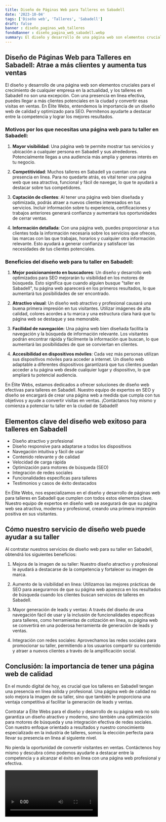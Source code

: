 ```yaml
---
title: Diseño de Páginas Web para Talleres en Sabadell
date: '2023-10-04'
tags: ['Diseño web', 'Talleres', 'Sabadell']
draft: false
banner : diseño_paginas_web_talleres
fondoBanner : diseño_pagina_web_sabadell.webp
summary: El diseño y desarrollo de una página web son elementos cruciales para el crecimiento de cualquier empresa en la actualidad, y los talleres en Sabadell no son una excepción. Con una presencia en línea efectiva, puedes llegar a más clientes potenciales en la ciudad y convertir esas visitas en ventas. En Élite Webs, entendemos la importancia de un diseño web de calidad y optimizado para SEO. Permítenos ayudarte a destacar entre la competencia y lograr los mejores resultados. 
---
```


## Diseño de Páginas Web para Talleres en Sabadell: Atrae a más clientes y aumenta tus ventas

El diseño y desarrollo de una página web son elementos cruciales para el crecimiento de cualquier empresa en la actualidad, y los talleres en Sabadell no son una excepción. Con una presencia en línea efectiva, puedes llegar a más clientes potenciales en la ciudad y convertir esas visitas en ventas. En Élite Webs, entendemos la importancia de un diseño web de calidad y optimizado para SEO. Permítenos ayudarte a destacar entre la competencia y lograr los mejores resultados. 

### Motivos por los que necesitas una página web para tu taller en Sabadell:

1. **Mayor visibilidad**: Una página web te permite mostrar tus servicios y ubicación a cualquier persona en Sabadell y sus alrededores. Potencialmente llegas a una audiencia más amplia y generas interés en tu negocio.

2. **Competitividad**: Muchos talleres en Sabadell ya cuentan con una presencia en línea. Para no quedarte atrás, es vital tener una página web que sea atractiva, funcional y fácil de navegar, lo que te ayudará a destacar sobre tus competidores.

3. **Captación de clientes**: Al tener una página web bien diseñada y optimizada, podrás atraer a nuevos clientes interesados en tus servicios. Incluir información sobre tu experiencia, certificaciones y trabajos anteriores generará confianza y aumentará tus oportunidades de cerrar ventas.

4. **Información detallada**: Con una página web, puedes proporcionar a tus clientes toda la información necesaria sobre los servicios que ofreces, las marcas con las que trabajas, horarios y cualquier otra información relevante. Esto ayudará a generar confianza y satisfacer las necesidades de tus clientes potenciales.

### Beneficios del diseño web para tu taller en Sabadell:

1. **Mejor posicionamiento en buscadores**: Un diseño y desarrollo web optimizados para SEO mejorarán tu visibilidad en los motores de búsqueda. Esto significa que cuando alguien busque "taller en Sabadell", tu página web aparecerá en los primeros resultados, lo que aumentará tus posibilidades de ser encontrado.

2. **Atractivo visual**: Un diseño web atractivo y profesional causará una buena primera impresión en tus visitantes. Utilizar imágenes de alta calidad, colores acordes a tu marca y una estructura clara hará que tu página web se destaque y sea memorable.

3. **Facilidad de navegación**: Una página web bien diseñada facilita la navegación y la búsqueda de información relevante. Los visitantes podrán encontrar rápida y fácilmente la información que buscan, lo que aumentará las posibilidades de que se conviertan en clientes.

4. **Accesibilidad en dispositivos móviles**: Cada vez más personas utilizan sus dispositivos móviles para acceder a internet. Un diseño web adaptable a diferentes dispositivos garantizará que tus clientes puedan acceder a tu página web desde cualquier lugar y dispositivo, lo que ampliará tu potencial audiencia.

En Élite Webs, estamos dedicados a ofrecer soluciones de diseño web efectivas para talleres en Sabadell. Nuestro equipo de expertos en SEO y diseño se encargará de crear una página web a medida que cumpla con tus objetivos y ayude a convertir visitas en ventas. ¡Contáctanos hoy mismo y comienza a potenciar tu taller en la ciudad de Sabadell!

<GifSeo />

<Cta />

## Elementos clave del diseño web exitoso para talleres en Sabadell

- Diseño atractivo y profesional
- Diseño responsive para adaptarse a todos los dispositivos
- Navegación intuitiva y fácil de usar
- Contenido relevante y de calidad
- Velocidad de carga rápida
- Optimización para motores de búsqueda (SEO)
- Integración de redes sociales
- Funcionalidades específicas para talleres
- Testimonios y casos de éxito destacados

En Élite Webs, nos especializamos en el diseño y desarrollo de páginas web para talleres en Sabadell que cumplen con todos estos elementos clave. Nuestro equipo de expertos en diseño web se asegurará de que su página web sea atractiva, moderna y profesional, creando una primera impresión positiva en sus visitantes.

## Cómo nuestro servicio de diseño web puede ayudar a su taller

Al contratar nuestros servicios de diseño web para su taller en Sabadell, obtendrá los siguientes beneficios:

1. Mejora de la imagen de su taller: Nuestro diseño atractivo y profesional le ayudará a destacarse de la competencia y fortalecer su imagen de marca.

2. Aumento de la visibilidad en línea: Utilizamos las mejores prácticas de SEO para asegurarnos de que su página web aparezca en los resultados de búsqueda cuando los clientes buscan servicios de talleres en Sabadell.

3. Mayor generación de leads y ventas: A través del diseño de una navegación fácil de usar y la inclusión de funcionalidades específicas para talleres, como herramientas de cotización en línea, su página web se convertirá en una poderosa herramienta de generación de leads y ventas.

4. Integración con redes sociales: Aprovechamos las redes sociales para promocionar su taller, permitiendo a los usuarios compartir su contenido y atraer a nuevos clientes a través de la amplificación social.

## Conclusión: la importancia de tener una página web de calidad

En el mundo digital de hoy, es crucial que los talleres en Sabadell tengan una presencia en línea sólida y profesional. Una página web de calidad no solo mejora la imagen de su taller, sino que también le proporciona una ventaja competitiva al facilitar la generación de leads y ventas.

Contratar a Élite Webs para el diseño y desarrollo de su página web no solo garantiza un diseño atractivo y moderno, sino también una optimización para motores de búsqueda y una integración efectiva de redes sociales. Con nuestro enfoque orientado a resultados y nuestro conocimiento especializado en la industria de talleres, somos la elección perfecta para llevar su presencia en línea al siguiente nivel.

No pierda la oportunidad de convertir visitantes en ventas. Contáctenos hoy mismo y descubra cómo podemos ayudarle a destacar entre la competencia y a alcanzar el éxito en línea con una página web profesional y efectiva.

<Video />

<CtaBot job='Talleres' city='Sabadell'/>

<Gmaps query='Sabadell+españa+maps' />